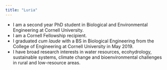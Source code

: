 ```yaml
---
title: "Luria"
---
```



* I am a second year PhD student in Biological and Environmental Engineering at Cornell University.
* I am a Cornell Fellowship recipient. 
* I graduated *cum laude* with a BS in Biological Engineering from the College of Engineering at Cornell University in May 2019. 
* I have broad research interests in water resources, ecohydrology, sustainable systems, climate change and bioenvironmental challenges in rural and low-resource areas.



